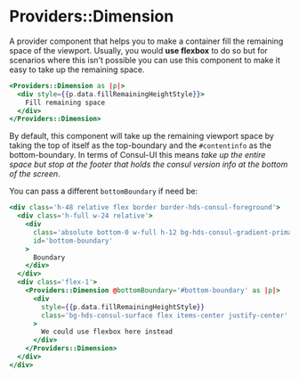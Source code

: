 # Providers::Dimension

A provider component that helps you to make a container fill the remaining space of the viewport.
Usually, you would **use flexbox** to do so but for scenarios where this isn't possible you
can use this component to make it easy to take up the remaining space.

```hbs
<Providers::Dimension as |p|>
  <div style={{p.data.fillRemainingHeightStyle}}>
    Fill remaining space
  </div>
</Providers::Dimension>
```

By default, this component will take up the remaining viewport space by taking the
top of itself as the top-boundary and the `#contentinfo` as the
bottom-boundary. In terms of Consul-UI this means _take up the entire space but
stop at the footer that holds the consul version info at the bottom of the screen_.

You can pass a different `bottomBoundary` if need be:

```hbs preview-template
<div class='h-48 relative flex border border-hds-consul-foreground'>
  <div class='h-full w-24 relative'>
    <div
      class='absolute bottom-0 w-full h-12 bg-hds-consul-gradient-primary-start flex items-center justify-center'
      id='bottom-boundary'
    >
      Boundary
    </div>
  </div>
  <div class='flex-1'>
    <Providers::Dimension @bottomBoundary='#bottom-boundary' as |p|>
      <div
        style={{p.data.fillRemainingHeightStyle}}
        class='bg-hds-consul-surface flex items-center justify-center'
      >
        We could use flexbox here instead
      </div>
    </Providers::Dimension>
  </div>
</div>
```
